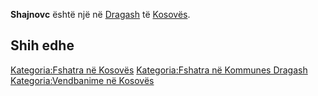 {{Fshat në 
 | Emri                = Shajnovc
 | EmriAlt                = 
 | NAME_SHORT_FORM=      
 | NAME_GENERIC=      
 | NAME_SORT_NAME_RO=      SHAJNOVC
 | FULL_NAME_RO = Shajnovc
 | FULL_NAME_ND_RO=Shajnovc
 | SORT_NAME_RG=SHAJNOVC
 | FULL_NAME_RG=Shajnovc
 | FULL_NAME_ND_RG=Shajnovc
 | SRP_NAME_SHORT_FORM=      
 | SRP_NAME_GENERIC=      
 | SRP_NAME_SORT_NAME_RO=      
 | SRP_FULL_NAME_RO = 
 | SRP_FULL_NAME_ND_RO=
 | SRP_SORT_NAME_RG=
 | SRP_FULL_NAME_RG=
 | SRP_FULL_NAME_ND_RG=
 | Emri (Rasa dhanore) = 
 | Figura              = 
 | Shteti              = Kosovo
 | Komuna              = Dragash
 | Kodi postar         = 
 | Sipërfaqja          = 

 | Popullsia           = 

 | Regj. i popullsisë  = 
 | Dend. e popullsisë  = 
 | Faqja zyrtare       = 
 <!--- Koordinatat ----> 
 | Gjerësia            = 42.048611
 | Gjatësia            = 20.746667
 | Lartësia            = 
}}
'''Shajnovc''' është një [[]] në [[Dragash]] të [[Kosovës]].

<!-- == Gjeografia == -->
<!-- == Historia == -->
<!-- == Demografia == -->
== Shih edhe ==
{{Komuna Dragash}}
{{Kosovo-Administrata-Cung}}

[[Kategoria:Fshatra në Kosovës]]
[[Kategoria:Fshatra në Kommunes Dragash]]
[[Kategoria:Vendbanime në Kosovës]]